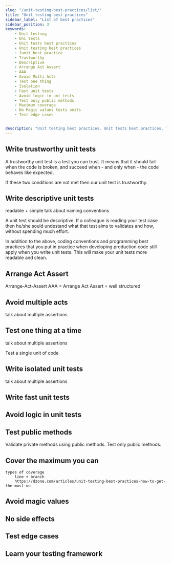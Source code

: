 ```yaml
---
slug: "/unit-testing-best-practices/list/"
title: "Unit testing best practices"
sidebar_label: "List of best practices"
sidebar_position: 3
keywords:
    - Unit testing
    - Uni tests
    - Unit tests best practices
    - Unit testing best practices
    - Junit best practice
    - Trustworthy
    - Descriptive
    - Arrange Act Assert
    - AAA
    - Avoid Multi Acts
    - Test one thing
    - Isolation
    - Fast unit tests
    - Avoid logic in unt tests
    - Test only public methods
    - Maximum coverage
    - No Magic values tests units
    - Test edge cases


description: "Unit testing best practices. Unit tests best practices, Trustworthy, Descriptive, Arrange Act Assert, AAA. Avoid Multi Acts. Test one thing. Isolation. Fast unit tests. Avoid logic in unt tests. Test only public methods. Maximum coverage. No Magic values tests units. Test edge cases"
---
```



## Write trustworthy unit tests

A trustworthy unit test is a test you can trust. It means that it should fail when the code is broken, and succeed when - and only when - the code behaves like expected. 

If these two conditions are not met then our unit test is trustworthy.


## Write descriptive unit tests

readable + simple
talk about naming conventions

A unit test should be descriptive. If a colleague is reading your test case then he/she sould undestand what that test aims to validates and how, without spending much effort.



In addition to the above, coding conventions and programming best practices that you put in practice when developing production code still apply when you write unit tests.
 This will make your unit tests more readable and clean.

## Arrange Act Assert

Arrange-Act-Assert AAA = Arrange Act Assert = well structured


## Avoid multiple acts

talk about multiple assertions

## Test one thing at a time

talk about multiple assertions

Test a single unit of code

## Write isolated unit tests

talk about multiple assertions

## Write fast unit tests

## Avoid logic in unit tests

## Test public methods

Validate private methods using public methods. Test only public methods.

## Cover the maximum you can

	types of coverage
		line + branch
		https://dzone.com/articles/unit-testing-best-practices-how-to-get-the-most-ou

## Avoid magic values

## No side effects

## Test edge cases

## Learn your testing framework

